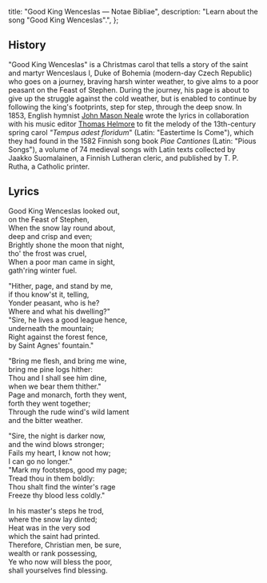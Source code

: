   title: "Good King Wenceslas — Notae Bibliae",
  description: "Learn about the song \"Good King Wenceslas\".",
};

<Initial text="Good King Wenceslas" />

## History

"Good King Wenceslas" is a Christmas carol that tells a story of the saint and martyr Wenceslaus I, Duke of Bohemia (modern-day Czech Republic) who goes on a journey, braving harsh winter weather, to give alms to a poor peasant on the Feast of Stephen. During the journey, his page is about to give up the struggle against the cold weather, but is enabled to continue by following the king's footprints, step for step, through the deep snow. In 1853, English hymnist [John Mason Neale](/liturgy/music/composers/john-mason-neale) wrote the lyrics in collaboration with his music editor [Thomas Helmore](/liturgy/music/composers/thomas-helmore) to fit the melody of the 13th-century spring carol *"Tempus adest floridum*" (Latin: "Eastertime Is Come"), which they had found in the 1582 Finnish song book *Piae Cantiones* (Latin: "Pious Songs"), a volume of 74 medieval songs with Latin texts collected by Jaakko Suomalainen, a Finnish Lutheran cleric, and published by T. P. Rutha, a Catholic printer.

## Lyrics

Good King Wenceslas looked out,<br/>
on the Feast of Stephen,<br/>
When the snow lay round about,<br/>
deep and crisp and even;<br/>
Brightly shone the moon that night,<br/>
tho' the frost was cruel,<br/>
When a poor man came in sight,<br/>
gath'ring winter fuel.

"Hither, page, and stand by me,<br/>
if thou know'st it, telling,<br/>
Yonder peasant, who is he?<br/>
Where and what his dwelling?"<br/>
"Sire, he lives a good league hence,<br/>
underneath the mountain;<br/>
Right against the forest fence,<br/>
by Saint Agnes' fountain."

"Bring me flesh, and bring me wine,<br/>
bring me pine logs hither:<br/>
Thou and I shall see him dine,<br/>
when we bear them thither."<br/>
Page and monarch, forth they went,<br/>
forth they went together;<br/>
Through the rude wind's wild lament<br/>
and the bitter weather.

"Sire, the night is darker now,<br/>
and the wind blows stronger;<br/>
Fails my heart, I know not how;<br/>
I can go no longer."<br/>
"Mark my footsteps, good my page;<br/>
Tread thou in them boldly:<br/>
Thou shalt find the winter's rage<br/>
Freeze thy blood less coldly."

In his master's steps he trod,<br/>
where the snow lay dinted;<br/>
Heat was in the very sod<br/>
which the saint had printed.<br/>
Therefore, Christian men, be sure,<br/>
wealth or rank possessing,<br/>
Ye who now will bless the poor,<br/>
shall yourselves find blessing.
